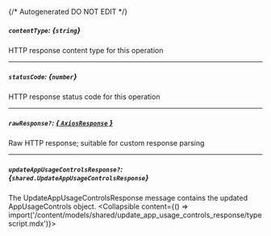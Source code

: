 {/* Autogenerated DO NOT EDIT  */}

##### `contentType`: *{`string`}*
HTTP response content type for this operation

---
##### `statusCode`: *{`number`}*
HTTP response status code for this operation

---
##### `rawResponse?`: [*{ `AxiosResponse` }*](https://axios-http.com/docs/res_schema)
Raw HTTP response; suitable for custom response parsing

---
##### `updateAppUsageControlsResponse?`: *{`shared.UpdateAppUsageControlsResponse`}*
The UpdateAppUsageControlsResponse message contains the updated AppUsageControls object.
<Collapsible content={() => import('/content/models/shared/update_app_usage_controls_response/typescript.mdx')}>
</Collapsible>

